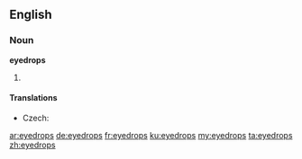 ==English==

===Noun===
'''eyedrops'''

# {{plural of|eyedrop}}

====Translations====
{{trans-top|medicine for eyes}}
* Czech: {{t-|cs|oční kapky|f|p}}
{{trans-mid}}
{{trans-bottom}}

[[ar:eyedrops]]
[[de:eyedrops]]
[[fr:eyedrops]]
[[ku:eyedrops]]
[[my:eyedrops]]
[[ta:eyedrops]]
[[zh:eyedrops]]